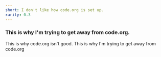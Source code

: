 ```yaml
---
short: I don't like how code.org is set up.
rarity: 0.3
---
```


### This is why I'm trying to get away from code.org.

This is why code.org isn't good. This is why I'm trying to get away from code.org
